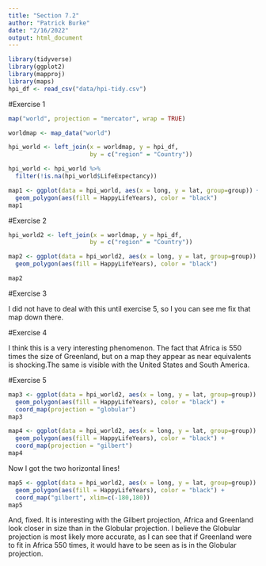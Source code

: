 ```yaml
---
title: "Section 7.2"
author: "Patrick Burke"
date: "2/16/2022"
output: html_document
---
```


```r
library(tidyverse)
library(ggplot2)
library(mapproj)
library(maps)
hpi_df <- read_csv("data/hpi-tidy.csv")
```

#Exercise 1
```r
map("world", projection = "mercator", wrap = TRUE) 

worldmap <- map_data("world")

hpi_world <- left_join(x = worldmap, y = hpi_df, 
                       by = c("region" = "Country"))

hpi_world <- hpi_world %>%
  filter(!is.na(hpi_world$LifeExpectancy))
```

```r
map1 <- ggplot(data = hpi_world, aes(x = long, y = lat, group=group)) +
  geom_polygon(aes(fill = HappyLifeYears), color = "black")
map1
```

#Exercise 2
```r
hpi_world2 <- left_join(x = worldmap, y = hpi_df, 
                       by = c("region" = "Country"))

map2 <- ggplot(data = hpi_world2, aes(x = long, y = lat, group=group)) +
  geom_polygon(aes(fill = HappyLifeYears), color = "black")

map2

```


#Exercise 3

I did not have to deal with this until exercise 5, so I you can see me fix that map down there.


#Exercise 4

I think this is a very interesting phenomenon. The fact that Africa is 550 times the size of Greenland, but on a map they appear as near equivalents is shocking.The same is visible with the United States and South America.


#Exercise 5
```r
map3 <- ggplot(data = hpi_world2, aes(x = long, y = lat, group=group)) +
  geom_polygon(aes(fill = HappyLifeYears), color = "black") +
  coord_map(projection = "globular")
map3
```

```r
map4 <- ggplot(data = hpi_world2, aes(x = long, y = lat, group=group)) +
  geom_polygon(aes(fill = HappyLifeYears), color = "black") +
  coord_map(projection = "gilbert")
map4
```
Now I got the two horizontal lines!


```r
map5 <- ggplot(data = hpi_world2, aes(x = long, y = lat, group=group)) +
  geom_polygon(aes(fill = HappyLifeYears), color = "black") +
  coord_map("gilbert", xlim=c(-180,180))
map5
```
And, fixed. It is interesting with the Gilbert projection, Africa and Greenland look closer in size than in the Globular projection. I believe the Globular projection is most likely more accurate, as I can see that if Greenland were to fit in Africa 550 times, it would have to be seen as is in the Globular projection.
